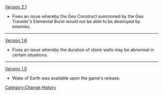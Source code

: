 [[Version 2.1]]
* Fixes an issue whereby the Geo Construct summoned by the Geo Traveler's Elemental Burst would not be able to be destroyed by enemies.
----
[[Version 1.6]]
* Fixes an issue whereby the duration of stone walls may be abnormal in certain situations.
----
[[Version 1.0]]
* Wake of Earth was available upon the game's release.
<noinclude>[[Category:Change History]]</noinclude>
